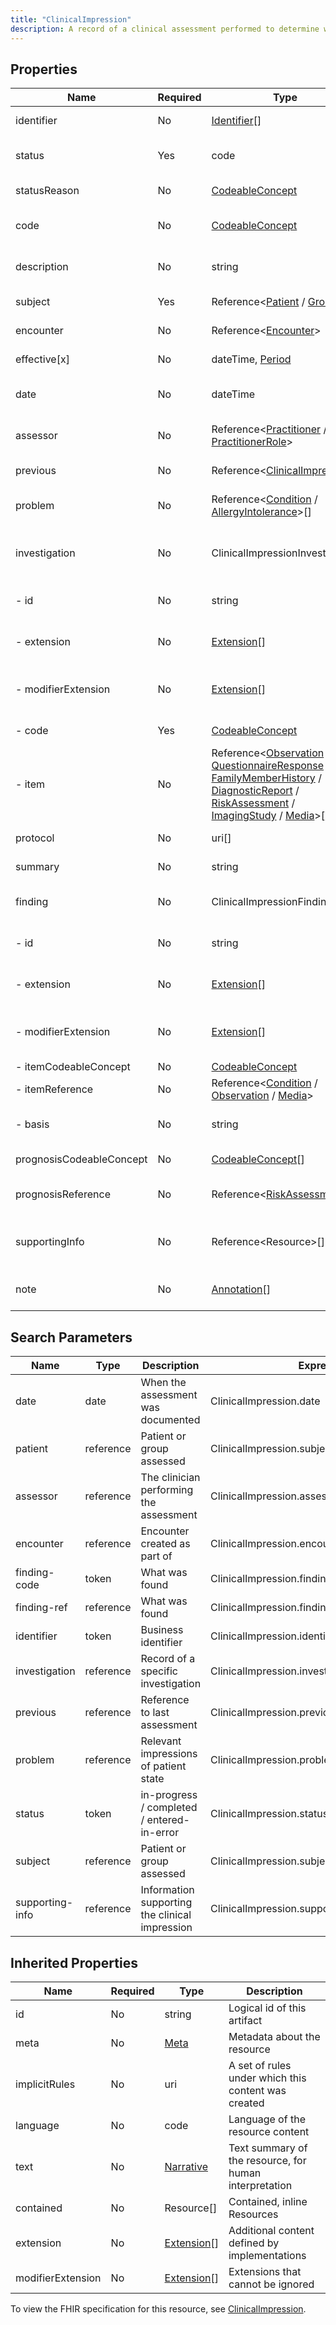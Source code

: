 ```yaml
---
title: "ClinicalImpression"
description: A record of a clinical assessment performed to determine what problem(s) may affect the patient and before planning the treatments or management strategies that are best to manage a patient's condition. Assessments are often 1:1 with a clinical consultation / encounter,  but this varies greatly depending on the clinical workflow. This resource is called "ClinicalImpression" rather than "ClinicalAssessment" to avoid confusion with the recording of assessment tools such as Apgar score.
---
```


## Properties

| Name                     | Required | Type                                                                                                                                                                                                                                                                                                                                                                                                                                                                      | Description                                                |
| ------------------------ | -------- | ------------------------------------------------------------------------------------------------------------------------------------------------------------------------------------------------------------------------------------------------------------------------------------------------------------------------------------------------------------------------------------------------------------------------------------------------------------------------- | ---------------------------------------------------------- |
| identifier               | No       | [Identifier](/medical-api/fhir/data-types/identifier)[]                                                                                                                                                                                                                                                                                                                                                                                                                   | Business identifier                                        |
| status                   | Yes      | code                                                                                                                                                                                                                                                                                                                                                                                                                                                                      | in-progress / completed / entered-in-error                 |
| statusReason             | No       | [CodeableConcept](/medical-api/fhir/data-types/codeableconcept)                                                                                                                                                                                                                                                                                                                                                                                                           | Reason for current status                                  |
| code                     | No       | [CodeableConcept](/medical-api/fhir/data-types/codeableconcept)                                                                                                                                                                                                                                                                                                                                                                                                           | Kind of assessment performed                               |
| description              | No       | string                                                                                                                                                                                                                                                                                                                                                                                                                                                                    | Why/how the assessment was performed                       |
| subject                  | Yes      | Reference&lt;[Patient](/medical-api/fhir/resources/patient) / [Group](/medical-api/fhir/resources/group)&gt;                                                                                                                                                                                                                                                                                                                                                              | Patient or group assessed                                  |
| encounter                | No       | Reference&lt;[Encounter](/medical-api/fhir/resources/encounter)&gt;                                                                                                                                                                                                                                                                                                                                                                                                       | Encounter created as part of                               |
| effective[x]             | No       | dateTime, [Period](/medical-api/fhir/data-types/period)                                                                                                                                                                                                                                                                                                                                                                                                                   | Time of assessment                                         |
| date                     | No       | dateTime                                                                                                                                                                                                                                                                                                                                                                                                                                                                  | When the assessment was documented                         |
| assessor                 | No       | Reference&lt;[Practitioner](/medical-api/fhir/resources/practitioner) / [PractitionerRole](/medical-api/fhir/resources/practitionerrole)&gt;                                                                                                                                                                                                                                                                                                                              | The clinician performing the assessment                    |
| previous                 | No       | Reference&lt;[ClinicalImpression](/medical-api/fhir/resources/clinicalimpression)&gt;                                                                                                                                                                                                                                                                                                                                                                                     | Reference to last assessment                               |
| problem                  | No       | Reference&lt;[Condition](/medical-api/fhir/resources/condition) / [AllergyIntolerance](/medical-api/fhir/resources/allergyintolerance)&gt;[]                                                                                                                                                                                                                                                                                                                              | Relevant impressions of patient state                      |
| investigation            | No       | ClinicalImpressionInvestigation                                                                                                                                                                                                                                                                                                                                                                                                                                           | One or more sets of investigations (signs, symptoms, etc.) |
| - id                     | No       | string                                                                                                                                                                                                                                                                                                                                                                                                                                                                    | Unique id for inter-element referencing                    |
| - extension              | No       | [Extension](/medical-api/fhir/data-types/extension)[]                                                                                                                                                                                                                                                                                                                                                                                                                     | Additional content defined by implementations              |
| - modifierExtension      | No       | [Extension](/medical-api/fhir/data-types/extension)[]                                                                                                                                                                                                                                                                                                                                                                                                                     | Extensions that cannot be ignored even if unrecognized     |
| - code                   | Yes      | [CodeableConcept](/medical-api/fhir/data-types/codeableconcept)                                                                                                                                                                                                                                                                                                                                                                                                           | A name/code for the set                                    |
| - item                   | No       | Reference&lt;[Observation](/medical-api/fhir/resources/observation) / [QuestionnaireResponse](/medical-api/fhir/resources/questionnaireresponse) / [FamilyMemberHistory](/medical-api/fhir/resources/familymemberhistory) / [DiagnosticReport](/medical-api/fhir/resources/diagnosticreport) / [RiskAssessment](/medical-api/fhir/resources/riskassessment) / [ImagingStudy](/medical-api/fhir/resources/imagingstudy) / [Media](/medical-api/fhir/resources/media)&gt;[] | Record of a specific investigation                         |
| protocol                 | No       | uri[]                                                                                                                                                                                                                                                                                                                                                                                                                                                                     | Clinical Protocol followed                                 |
| summary                  | No       | string                                                                                                                                                                                                                                                                                                                                                                                                                                                                    | Summary of the assessment                                  |
| finding                  | No       | ClinicalImpressionFinding                                                                                                                                                                                                                                                                                                                                                                                                                                                 | Possible or likely findings and diagnoses                  |
| - id                     | No       | string                                                                                                                                                                                                                                                                                                                                                                                                                                                                    | Unique id for inter-element referencing                    |
| - extension              | No       | [Extension](/medical-api/fhir/data-types/extension)[]                                                                                                                                                                                                                                                                                                                                                                                                                     | Additional content defined by implementations              |
| - modifierExtension      | No       | [Extension](/medical-api/fhir/data-types/extension)[]                                                                                                                                                                                                                                                                                                                                                                                                                     | Extensions that cannot be ignored even if unrecognized     |
| - itemCodeableConcept    | No       | [CodeableConcept](/medical-api/fhir/data-types/codeableconcept)                                                                                                                                                                                                                                                                                                                                                                                                           | What was found                                             |
| - itemReference          | No       | Reference&lt;[Condition](/medical-api/fhir/resources/condition) / [Observation](/medical-api/fhir/resources/observation) / [Media](/medical-api/fhir/resources/media)&gt;                                                                                                                                                                                                                                                                                                 | What was found                                             |
| - basis                  | No       | string                                                                                                                                                                                                                                                                                                                                                                                                                                                                    | Which investigations support finding                       |
| prognosisCodeableConcept | No       | [CodeableConcept](/medical-api/fhir/data-types/codeableconcept)[]                                                                                                                                                                                                                                                                                                                                                                                                         | Estimate of likely outcome                                 |
| prognosisReference       | No       | Reference&lt;[RiskAssessment](/medical-api/fhir/resources/riskassessment)&gt;[]                                                                                                                                                                                                                                                                                                                                                                                           | RiskAssessment expressing likely outcome                   |
| supportingInfo           | No       | Reference&lt;Resource&gt;[]                                                                                                                                                                                                                                                                                                                                                                                                                                               | Information supporting the clinical impression             |
| note                     | No       | [Annotation](/medical-api/fhir/data-types/annotation)[]                                                                                                                                                                                                                                                                                                                                                                                                                   | Comments made about the ClinicalImpression                 |

## Search Parameters

| Name            | Type      | Description                                    | Expression                                     |
| --------------- | --------- | ---------------------------------------------- | ---------------------------------------------- |
| date            | date      | When the assessment was documented             | ClinicalImpression.date                        |
| patient         | reference | Patient or group assessed                      | ClinicalImpression.subject                     |
| assessor        | reference | The clinician performing the assessment        | ClinicalImpression.assessor                    |
| encounter       | reference | Encounter created as part of                   | ClinicalImpression.encounter                   |
| finding-code    | token     | What was found                                 | ClinicalImpression.finding.itemCodeableConcept |
| finding-ref     | reference | What was found                                 | ClinicalImpression.finding.itemReference       |
| identifier      | token     | Business identifier                            | ClinicalImpression.identifier                  |
| investigation   | reference | Record of a specific investigation             | ClinicalImpression.investigation.item          |
| previous        | reference | Reference to last assessment                   | ClinicalImpression.previous                    |
| problem         | reference | Relevant impressions of patient state          | ClinicalImpression.problem                     |
| status          | token     | in-progress / completed / entered-in-error     | ClinicalImpression.status                      |
| subject         | reference | Patient or group assessed                      | ClinicalImpression.subject                     |
| supporting-info | reference | Information supporting the clinical impression | ClinicalImpression.supportingInfo              |

## Inherited Properties

| Name              | Required | Type                                                  | Description                                            |
| ----------------- | -------- | ----------------------------------------------------- | ------------------------------------------------------ |
| id                | No       | string                                                | Logical id of this artifact                            |
| meta              | No       | [Meta](/medical-api/fhir/data-types/meta)             | Metadata about the resource                            |
| implicitRules     | No       | uri                                                   | A set of rules under which this content was created    |
| language          | No       | code                                                  | Language of the resource content                       |
| text              | No       | [Narrative](/medical-api/fhir/data-types/narrative)   | Text summary of the resource, for human interpretation |
| contained         | No       | Resource[]                                            | Contained, inline Resources                            |
| extension         | No       | [Extension](/medical-api/fhir/data-types/extension)[] | Additional content defined by implementations          |
| modifierExtension | No       | [Extension](/medical-api/fhir/data-types/extension)[] | Extensions that cannot be ignored                      |

To view the FHIR specification for this resource, see [ClinicalImpression](https://www.hl7.org/fhir/StructureDefinition/ClinicalImpression).
